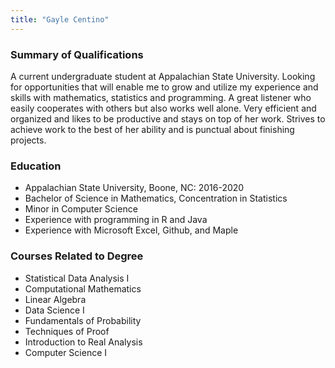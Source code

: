 ```yaml
---
title: "Gayle Centino"
---
```


### **Summary of Qualifications** ###

A current undergraduate student at Appalachian State University. Looking for opportunities that will enable me to grow and utilize my experience and skills with mathematics, statistics and programming. A great listener who easily cooperates with others but also works well alone. Very efficient and organized and likes to be productive and stays on top of her work. Strives to achieve work to the best of her ability and is punctual about finishing projects.



### **Education** ###

* Appalachian State University, Boone, NC: 2016-2020
* Bachelor of Science in Mathematics, Concentration in Statistics
* Minor in Computer Science
* Experience with programming in R and Java
* Experience with Microsoft Excel, Github, and Maple



### **Courses Related to Degree** ###

* Statistical Data Analysis I
* Computational Mathematics
* Linear Algebra
* Data Science I
* Fundamentals of Probability
* Techniques of Proof
* Introduction to Real Analysis
* Computer Science I
